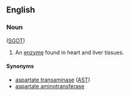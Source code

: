==English==

===Noun===
{{en-noun|sg=[[serum]] [[glutamic]] [[oxaloacetic]] [[transaminase]]|-}} ([[SGOT]])

# {{enzyme}} An [[enzyme]] found in heart and liver tissues.

====Synonyms====
*[[aspartate transaminase]] ([[AST]])
*[[aspartate aminotransferase]]